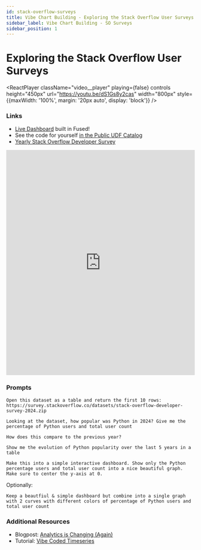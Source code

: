 ```yaml
---
id: stack-overflow-surveys
title: Vibe Chart Building - Exploring the Stack Overflow User Surveys
sidebar_label: Vibe Chart Building - SO Surveys
sidebar_position: 1
---
```


# Exploring the Stack Overflow User Surveys


<ReactPlayer 
    className="video__player"
    playing={false}
    controls
    height="450px"
    url="https://youtu.be/dS1Gs8y2cas"
    width="800px"
    style={{maxWidth: '100%', margin: '20px auto', display: 'block'}}
/>

### Links

- [Live Dashboard](https://www.fused.io/server/v1/realtime-shared/UDF_python_stack_overflow_demo/run/file?format=png,html) built in Fused!
- See the code for yourself [in the Public UDF Catalog](https://www.fused.io/workbench/catalog/python_stack_overflow_demo-721c5490-df0a-42f6-ad7a-7d36a783858d)
- [Yearly Stack Overflow Developer Survey](https://insights.stackoverflow.com/survey)

<iframe
  src="https://www.fused.io/server/v1/realtime-shared/UDF_python_stack_overflow_demo/run/file?format=png,html"
  width="100%"
  height="600px"
  frameBorder="0"
  style={{border: 'none', borderRadius: '8px', boxShadow: '0 4px 6px rgba(0, 0, 0, 0.1)'}}
  title="Python Popularity Evolution Dashboard"
></iframe>

### Prompts

```text
Open this dataset as a table and return the first 10 rows: https://survey.stackoverflow.co/datasets/stack-overflow-developer-survey-2024.zip
```

```text
Looking at the dataset, how popular was Python in 2024? Give me the percentage of Python users and total user count
```

```text
How does this compare to the previous year?
```

```text
Show me the evolution of Python popularity over the last 5 years in a table
```

```text
Make this into a simple interactive dashboard. Show only the Python percentage users and total user count into a nice beautiful graph. Make sure to center the y-axis at 0.
```

Optionally:

```text
Keep a beautfiul & simple dashboard but combine into a single graph with 2 curves with different colors of percentage of Python users and total user count
```

### Additional Resources

- Blogpost: [Analytics is Changing (Again)](/blog/analytics-is-changing/)
- Tutorial: [Vibe Coded Timeseries](/tutorials/Geospatial%20with%20Fused/use-cases/vibe-coded-timeseries/)
